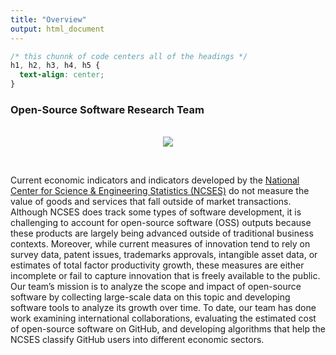 ```yaml
---
title: "Overview"
output: html_document
---
```


```css
/* this chunnk of code centers all of the headings */
h1, h2, h3, h4, h5 {
  text-align: center;
}
```

### Open-Source Software Research Team

<br>
<center>
![](/./overview_files/oss_homepage.png)
</center>
<br>

Current economic indicators and indicators developed by the [National Center for Science & Engineering Statistics (NCSES)](https://www.nsf.gov/statistics/) do not measure the value of goods and services that fall outside of market transactions. Although NCSES does track some types of software development, it is challenging to account for open-source software (OSS) outputs because these products are largely being advanced outside of traditional business contexts. Moreover, while current measures of innovation tend to rely on survey data, patent issues, trademarks approvals, intangible asset data, or estimates of total factor productivity growth, these measures are either incomplete or fail to capture innovation that is freely available to the public. Our team's mission is to analyze the scope and impact of open-source software by collecting large-scale data on this topic and developing software tools to analyze its growth over time. To date, our team has done work examining international collaborations, evaluating the estimated cost of open-source software on GitHub, and developing algorithms that help the NCSES classify GitHub users into different economic sectors. 

<br>


